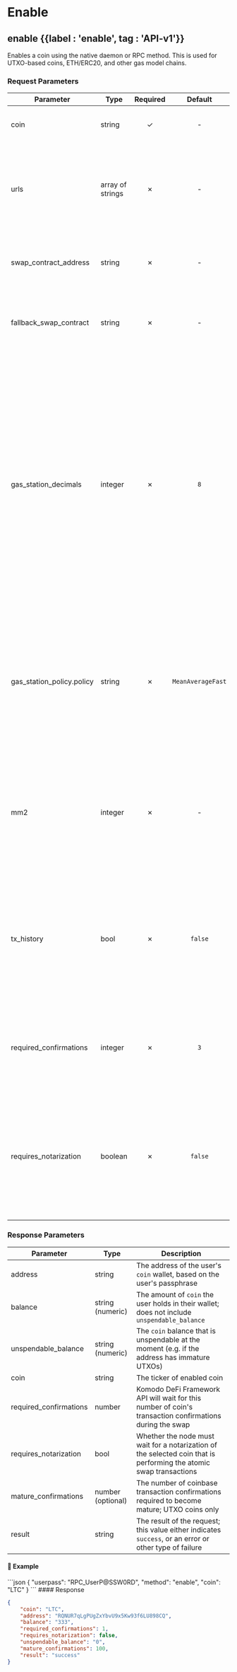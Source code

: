 
# Enable

## enable {{label : 'enable', tag : 'API-v1'}}

Enables a coin using the native daemon or RPC method. This is used for UTXO-based coins, ETH/ERC20, and other gas model chains.

### Request Parameters

| Parameter                   | Type             | Required |      Default      | Description                                                                                                                                                                                                                                                                                                       |
| --------------------------- | ---------------- | :------: | :---------------: | ----------------------------------------------------------------------------------------------------------------------------------------------------------------------------------------------------------------------------------------------------------------------------------------------------------------- |
| coin                        | string           |     ✓    |         -         | The name of the coin the user desires to enable                                                                                                                                                                                                                                                                   |
| urls                        | array of strings |     ✗    |         -         | Required for ETH/ERC20 and other gas model chains. URLs of Ethereum RPC nodes to which the user desires to connect                                                                                                                                                                                                |
| swap\_contract\_address     | string           |     ✗    |         -         | Required for QRC20 only. Address of etomic swap smart contract                                                                                                                                                                                                                                                    |
| fallback\_swap\_contract    | string           |     ✗    |         -         | Required for QRC20 only. Address of backup etomic swap smart contract                                                                                                                                                                                                                                             |
| gas\_station\_decimals      | integer          |     ✗    |        `8`        | For ETH/ERC20 and other gas model chains. Defines the decimals used to denominate the gas station response to gwei units. For example, the ETH gas station uses 8 decimals, which means that "average": 860 is equal to 86 gwei. While the Matic gas station uses 9 decimals, so 860 would mean 860 gwei exactly. |
| gas\_station\_policy.policy | string           |     ✗    | `MeanAverageFast` | For ETH/ERC20 and other gas model chains. Defines the method of gas price calculation from the station response. Value can be [gas-station-policy-enum](/komodo-defi-framework/api/common_structures/enums/#gas-station-policy-enum).                                                                             |
| mm2                         | integer          |     ✗    |         -         | Required if not set in `coins` file. Informs the Komodo DeFi Framework API whether or not the coin is expected to function. Accepted values are `0` or `1`                                                                                                                                                        |
| tx\_history                 | bool             |     ✗    |      `false`      | If `true` the Komodo DeFi Framework API will preload transaction history as a background process. Must be set to `true` to use the [my\_tx\_history](/komodo-defi-framework/api/legacy/my_tx_history/#my-tx-history) method                                                                                       |
| required\_confirmations     | integer          |     ✗    |        `3`        | Number of confirmations for the Komodo DeFi Framework API to wait during the transaction steps of an atomic swap.                                                                                                                                                                                                 |
| requires\_notarization      | boolean          |     ✗    |      `false`      | If `true`, coins protected by [Komodo Platform's dPoW security](https://satindergrewal.medium.com/delayed-proof-of-work-explained-9a74250dbb86) will wait for a notarization before progressing to the next atomic swap transactions step.                                                                        |

### Response Parameters

| Parameter               | Type              | Description                                                                                                        |
| ----------------------- | ----------------- | ------------------------------------------------------------------------------------------------------------------ |
| address                 | string            | The address of the user's `coin` wallet, based on the user's passphrase                                            |
| balance                 | string (numeric)  | The amount of `coin` the user holds in their wallet; does not include `unspendable_balance`                        |
| unspendable\_balance    | string (numeric)  | The `coin` balance that is unspendable at the moment (e.g. if the address has immature UTXOs)                      |
| coin                    | string            | The ticker of enabled coin                                                                                         |
| required\_confirmations | number            | Komodo DeFi Framework API will wait for this number of coin's transaction confirmations during the swap            |
| requires\_notarization  | bool              | Whether the node must wait for a notarization of the selected coin that is performing the atomic swap transactions |
| mature\_confirmations   | number (optional) | The number of coinbase transaction confirmations required to become mature; UTXO coins only                        |
| result                  | string            | The result of the request; this value either indicates `success`, or an error or other type of failure             |

#### 📌 Example

<CodeGroup title="Enable Method" tag="POST" label="enable" mm2MethodDecorate="true">
  ```json
  {
    "userpass": "RPC_UserP@SSW0RD",
    "method": "enable",
    "coin": "LTC"
  }
  ```
</CodeGroup>

<CollapsibleSection expandedText="Hide Response" collapsedText="Show Response">
  #### Response

  ```json
  {
      "coin": "LTC",
      "address": "RQNUR7qLgPUgZxYbvU9x5Kw93f6LU898CQ",
      "balance": "333",
      "required_confirmations": 1,
      "requires_notarization": false,
      "unspendable_balance": "0",
      "mature_confirmations": 100,
      "result": "success"
  }
  ```
</CollapsibleSection>
